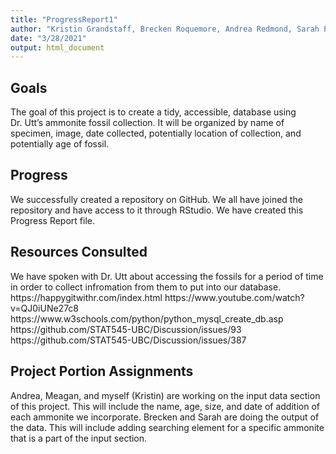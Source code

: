 ```yaml
---
title: "ProgressReport1"
author: "Kristin Grandstaff, Brecken Roquemore, Andrea Redmond, Sarah Powell, Meagan Crowson"
date: "3/28/2021"
output: html_document
---
```



## Goals 

The goal of this project is to create a tidy, accessible, database using Dr. Utt's ammonite fossil collection. It will be organized by name of specimen, image, date collected, potentially location of collection, and potentially age of fossil.  

## Progress

We successfully created a repository on GitHub. We all have joined the repository and have access to it through RStudio. We have created this Progress Report file.

## Resources Consulted

We have spoken with Dr. Utt about accessing the fossils for a period of time in order to collect infromation from them to put into our database.
https://happygitwithr.com/index.html 
https://www.youtube.com/watch?v=QJ0iUNe27c8 
https://www.w3schools.com/python/python_mysql_create_db.asp
https://github.com/STAT545-UBC/Discussion/issues/93
https://github.com/STAT545-UBC/Discussion/issues/387 

## Project Portion Assignments
Andrea, Meagan, and myself (Kristin) are working on the input data section of this project. This will include the name, age, size, and date of addition of each ammonite we incorporate. Brecken and Sarah are doing the output of the data. This will include adding searching element for a specific ammonite that is a part of the input section.


